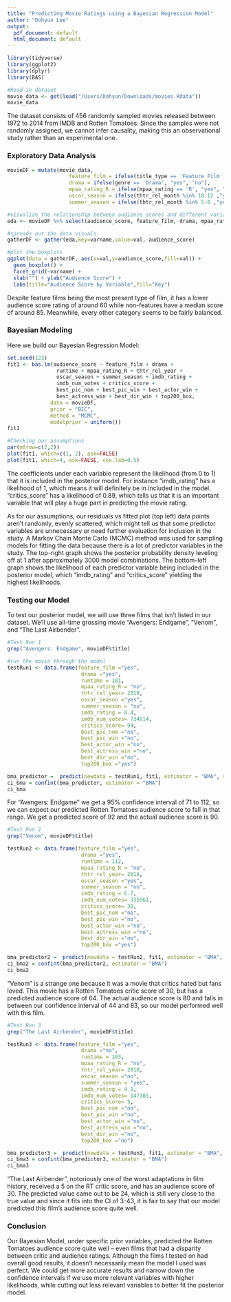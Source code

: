 ```yaml
---
title: "Predicting Movie Ratings using a Bayesian Regression Model"
author: "Dohyun Lee"
output:
  pdf_document: default
  html_document: default
---
```


```r
library(tidyverse)
library(ggplot2)
library(dplyr)
library(BAS)

#Read in dataset
movie_data <- get(load("/Users/Dohyun/Downloads/movies.Rdata"))
movie_data
```

The dataset consists of 456 randomly sampled movies released between 1972 to 2014 from IMDB and Rotten Tomatoes. Since the samples were not randomly assigned, we cannot infer causality, making this an observational study rather than an experimental one.

### Exploratory Data Analysis

```r
movieDF = mutate(movie_data,
                    feature_film = ifelse(title_type == 'Feature Film', "yes", "no"),
                    drama = ifelse(genre == 'Drama', "yes", "no"),
                    mpaa_rating_R = ifelse(mpaa_rating == 'R', "yes", "no"),
                    oscar_season = ifelse(thtr_rel_month %in% 10:12 ,"yes","no"),
                    summer_season = ifelse(thtr_rel_month %in% 5:8 ,"yes","no"))

#visualize the relationship between audience scores and different variables of a film
eda <- movieDF %>% select(audience_score, feature_film, drama, mpaa_rating_R, oscar_season, summer_season)

#spreads out the data visuals
gatherDF <- gather(eda,key=varname,value=val,-audience_score)

#plot the boxplots
ggplot(data = gatherDF, aes(x=val,y=audience_score,fill=val)) + 
  geom_boxplot() +
  facet_grid(~varname) +
  xlab("") + ylab("Audience Score") +
  labs(title="Audience Score by Variable",fill="Key")
```

Despite feature films being the most present type of film, it has a lower audience score rating of around 60 while non-features have a median score of around 85. Meanwhile, every other category seems to be fairly balanced.

### Bayesian Modeling

Here we build our Bayesian Regression Model:

```r
set.seed(123)
fit1 <- bas.lm(audience_score ~ feature_film + drama +
                runtime + mpaa_rating_R + thtr_rel_year +
                oscar_season + summer_season + imdb_rating +
                imdb_num_votes + critics_score +
                best_pic_nom + best_pic_win + best_actor_win +
                best_actress_win + best_dir_win + top200_box,
              data = movieDF,
              prior = "BIC",
              method = "MCMC",
              modelprior = uniform())
fit1

#Checking our assumptions
par(mfrow=c(2,2))
plot(fit1, which=c(1, 2), ask=FALSE)
plot(fit1, which=4, ask=FALSE, cex.lab=0.5)
```

The coefficients under each variable represent the likelihood (from 0 to 1) that it is included in the posterior model. For instance "imdb_rating" has a likelihood of 1, which means it will definitely be in included in the model. "critics_score" has a likelihood of 0.89, which tells us that it is an important variable that will play a huge part in predicting the movie rating.

As for our assumptions, our residuals vs fitted plot (top left) data points aren't randomly, evenly scattered, which might tell us that some predictor variables are unnecessary or need further evaluation for inclusion in the study. A Markov Chain Monte Carlo (MCMC) method was used for sampling models for fitting the data because there is a lot of predictor variables in the study. The top-right graph shows the posterior probability density leveling off at 1 after approximately 3000 model combinations. The bottom-left graph shows the likelihood of each predictor variable being included in the posterior model, which "imdb_rating" and "critics_score" yielding the highest likelihoods.

### Testing our Model

To test our posterior model, we will use three films that isn't listed in our dataset. We'll use all-time grossing movie "Avengers: Endgame", "Venom", and "The Last Airbender".

```r
#Test Run 1
grep("Avengers: Endgame", movieDF$title)

#run the movie through the model
testRun1 <- data.frame(feature_film ="yes",
                        drama ="yes",
                        runtime = 181,
                        mpaa_rating_R = "no",
                        thtr_rel_year= 2019,
                        oscar_season ="yes",
                        summer_season = "no",
                        imdb_rating = 8.4,
                        imdb_num_votes= 734914,
                        critics_score= 94,
                        best_pic_nom ="no",
                        best_pic_win ="no",
                        best_actor_win ="no",
                        best_actress_win ="no",
                        best_dir_win ="no",
                        top200_box ="yes")

bma_predictor =  predict(newdata = testRun1, fit1, estimator = "BMA", se.fit = TRUE)
ci_bma = confint(bma_predictor, estimator = "BMA")
ci_bma
```

For "Avengers: Endgame" we get a 95% confidence interval of 71 to 112, so we can expect our predicted Rotten Tomatoes audience score to fall in that range. We get a predicted score of 92 and the actual audience score is 90.

```r
#Test Run 2
grep("Venom", movieDF$title)

testRun2 <- data.frame(feature_film ="yes",
                        drama ="yes",
                        runtime = 112,
                        mpaa_rating_R = "no",
                        thtr_rel_year= 2018,
                        oscar_season ="yes",
                        summer_season = "no",
                        imdb_rating = 6.7,
                        imdb_num_votes= 335961,
                        critics_score= 30,
                        best_pic_nom ="no",
                        best_pic_win ="no",
                        best_actor_win ="no",
                        best_actress_win ="no",
                        best_dir_win ="no",
                        top200_box ="yes")

bma_predictor2 =  predict(newdata = testRun2, fit1, estimator = "BMA", se.fit = TRUE)
ci_bma2 = confint(bma_predictor2, estimator = "BMA")
ci_bma2
```

"Venom" is a strange one because it was a movie that critics hated but fans loved. This movie has a Rotten Tomatoes critic score of 30, but has a predicted audience score of 64. The actual audience score is 80 and falls in between our confidence interval of 44 and 83, so our model performed well with this film.

```r
#Test Run 3
grep("The Last Airbender", movieDF$title)

testRun3 <- data.frame(feature_film ="yes",
                        drama ="no",
                        runtime = 103,
                        mpaa_rating_R = "no",
                        thtr_rel_year= 2010,
                        oscar_season ="no",
                        summer_season = "yes",
                        imdb_rating = 4.1,
                        imdb_num_votes= 147385,
                        critics_score= 5,
                        best_pic_nom ="no",
                        best_pic_win ="no",
                        best_actor_win ="no",
                        best_actress_win ="no",
                        best_dir_win ="no",
                        top200_box ="no")

bma_predictor3 =  predict(newdata = testRun3, fit1, estimator = "BMA", se.fit = TRUE)
ci_bma3 = confint(bma_predictor3, estimator = "BMA")
ci_bma3
```

"The Last Airbender", notoriously one of the worst adaptations in film history, received a 5 on the RT critic score, and has an audience score of 30. The predicted value came out to be 24, which is still very close to the true value and since it fits into the CI of 3-43, it is fair to say that our model predicted this film's audience score quite well.

### Conclusion

Our Bayesian Model, under specific prior variables, predicted the Rotten Tomatoes audience score quite well -- even films that had a disparity between critic and audience ratings. Although the films I tested on had overall good results, it doesn't necessarily mean the model I used was perfect. We could get more accurate results and narrow down the confidence intervals if we use more relevant variables with higher likelihoods, while cutting out less relevant variables to better fit the posterior model.

